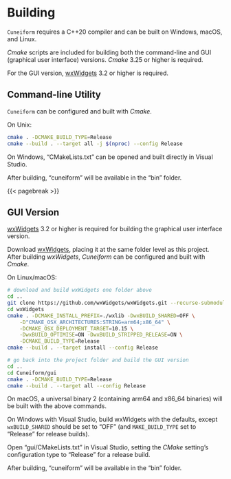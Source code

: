 # Building

`Cuneiform` requires a C++20 compiler and can be built on Windows, macOS, and Linux.

*Cmake* scripts are included for building both the command-line and GUI (graphical user interface) versions. *Cmake* 3.25 or higher is required.

For the GUI version, [wxWidgets](https://github.com/wxWidgets/wxWidgets) 3.2 or higher is required.

## Command-line Utility

`Cuneiform` can be configured and built with *Cmake*.

On Unix:

``` .bash
cmake . -DCMAKE_BUILD_TYPE=Release
cmake --build . --target all -j $(nproc) --config Release
```

On Windows, "CMakeLists.txt" can be opened and built directly in Visual Studio.

After building, "cuneiform" will be available in the "bin" folder.

{{< pagebreak >}}

## GUI Version

[wxWidgets](https://github.com/wxWidgets/wxWidgets) 3.2 or higher is required for building the graphical user interface version.

Download [wxWidgets](https://github.com/wxWidgets/wxWidgets), placing it at the same folder level as this project.
After building *wxWidgets*, *Cuneiform* can be configured and built with *Cmake*.

On Linux/macOS:

``` .bash
# download and build wxWidgets one folder above
cd ..
git clone https://github.com/wxWidgets/wxWidgets.git --recurse-submodules
cd wxWidgets
cmake . -DCMAKE_INSTALL_PREFIX=./wxlib -DwxBUILD_SHARED=OFF \
    -D"CMAKE_OSX_ARCHITECTURES:STRING=arm64;x86_64" \
    -DCMAKE_OSX_DEPLOYMENT_TARGET=10.15 \
    -DwxBUILD_OPTIMISE=ON -DwxBUILD_STRIPPED_RELEASE=ON \
    -DCMAKE_BUILD_TYPE=Release
cmake --build . --target install --config Release

# go back into the project folder and build the GUI version
cd ..
cd Cuneiform/gui
cmake . -DCMAKE_BUILD_TYPE=Release
cmake --build . --target all --config Release
```

::: {.notesection data-latex=""}
On macOS, a universal binary 2 (containing arm64 and x86\_64 binaries) will be built with the above commands.
:::

On Windows with Visual Studio, build wxWidgets with the defaults, except `wxBUILD_SHARED` should be set to "OFF"
(and `MAKE_BUILD_TYPE` set to "Release" for release builds).

Open "gui/CMakeLists.txt" in Visual Studio, setting the *CMake* setting's configuration type to "Release" for a release build.

After building, "cuneiform" will be available in the "bin" folder.
